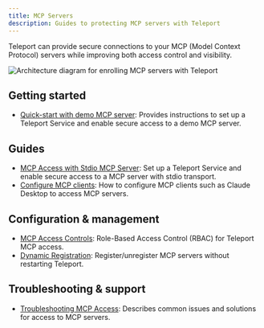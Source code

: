 ```yaml
---
title: MCP Servers
description: Guides to protecting MCP servers with Teleport
---
```


Teleport can provide secure connections to your MCP (Model Context Protocol)
servers while improving both access control and visibility.

![Architecture diagram for enrolling MCP servers with Teleport](../../../../img/mcp-access/architecture-stdio.svg)


## Getting started
- [Quick-start with demo MCP server](./getting-started.mdx): Provides instructions to set up a Teleport Service and enable secure access to a demo MCP server.

## Guides
- [MCP Access with Stdio MCP Server](./stdio.mdx): Set up a Teleport Service and enable secure access to a MCP server with stdio transport.
- [Configure MCP clients](../../../connect-your-client/model-context-protocol/mcp-access.mdx): How to configure MCP clients such as Claude Desktop to access MCP servers.

## Configuration & management
- [MCP Access Controls](./rbac.mdx): Role-Based Access Control (RBAC) for Teleport MCP access.
- [Dynamic Registration](./dynamic-registration.mdx): Register/unregister MCP servers without restarting Teleport.

## Troubleshooting & support
- [Troubleshooting MCP Access](./troubleshooting.mdx): Describes common issues and solutions for access to MCP servers.
